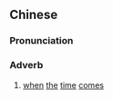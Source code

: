 {{also|临期}}
==Chinese==
{{zh-forms|s=临期}}

===Pronunciation===
{{zh-pron
|m=lín期
|cat=adv
}}

===Adverb===
{{zh-adv}}

# [[when]] [[the]] [[time]] [[come]]s